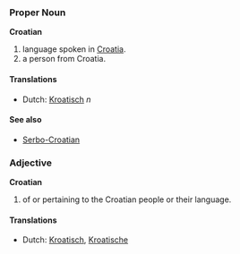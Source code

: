 ===Proper Noun===
'''Croatian'''

# language spoken in [[Croatia]].
# a person from Croatia.

====Translations====
*Dutch: [[Kroatisch]] ''n''

====See also====
*[[Serbo-Croatian]]

===Adjective===
'''Croatian'''

# of or pertaining to the Croatian people or their language.

====Translations====
*Dutch: [[Kroatisch]], [[Kroatische]]